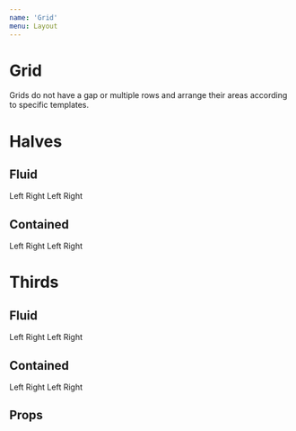 ```yaml
---
name: 'Grid'
menu: Layout
---
```




# Grid

Grids do not have a gap or multiple rows and arrange their areas according to specific templates.

<FullscreenDemo variant="dark" of={Grid} title="Grid">
  <h1>Halves</h1>
  <h2>Fluid</h2>
  <Grid colorway="primary">
    <Area colorway="secondary" area="left">Left</Area>
    <Area colorway="tertiary" area="right">Right</Area>
  </Grid>
  <Grid colorway="primary">
    <Area colorway="tertiary" area="left">Left</Area>
    <Area colorway="secondary" area="right">Right</Area>
  </Grid>
  <h2>Contained</h2>
  <GridGuide />
  <Grid colorway="primary" contained>
    <Area colorway="secondary" area="left">Left</Area>
    <Area colorway="tertiary" area="right">Right</Area>
  </Grid>
  <Grid colorway="primary" contained>
    <Area colorway="tertiary" area="left">Left</Area>
    <Area colorway="secondary" area="right">Right</Area>
  </Grid>

  <h1>Thirds</h1>
  <h2>Fluid</h2>
  <Grid colorway="primary" variant="thirds">
    <Area colorway="secondary" area="left">Left</Area>
    <Area colorway="tertiary" area="right">Right</Area>
  </Grid>
  <Grid colorway="primary" variant="thirds">
    <Area colorway="tertiary" area="left">Left</Area>
    <Area colorway="secondary" area="right">Right</Area>
  </Grid>
  <h2>Contained</h2>
  <GridGuide />
  <Grid colorway="primary" variant="thirds" contained>
    <Area colorway="secondary" area="left">Left</Area>
    <Area colorway="tertiary" area="right">Right</Area>
  </Grid>
  <Grid colorway="primary" variant="thirds" contained>
    <Area colorway="tertiary" area="left">Left</Area>
    <Area colorway="secondary" area="right">Right</Area>
  </Grid>
</FullscreenDemo>

## Props

<Props of={Grid} />
